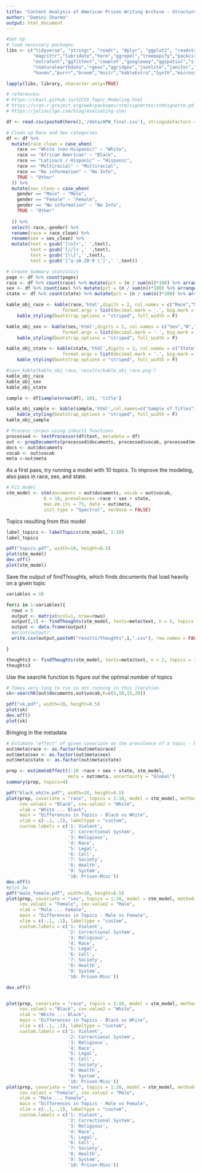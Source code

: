 ```yaml
---
title: "Content Analysis of American Prison Writing Archive - Structured Topic Modeling"
author: "Damini Sharma"
output: html_document
---
```


```r
#Set Up
# load necessary packages 
libs <- c("tidyverse", "stringr", "readr", "dplyr", "ggplot2", "readstata13","foreign",
          "magrittr","lubridate","here","ggrepel","treemapify","packcircles", "ggalluvial","ggrepel",
          "extrafont","ggfittext","cowplot","googleway","ggspatial","sf","rnaturalearth",
          "rnaturalearthdata","rgeos","ggridges","jsonlite","janitor","AER","stargazer","gridExtra",
          "haven","purrr","broom","knitr","kableExtra","Synth","microsynth", "rstanarm","lme4","tidyr","topicmodels","stm","glmnet")

lapply(libs, library, character.only=TRUE)
```

```r
# references:
# https://cbail.github.io/SICSS_Topic_Modeling.html
# https://cran.r-project.org/web/packages/stm/vignettes/stmVignette.pdf
# https://juliasilge.com/blog/evaluating-stm/

df <- read.csv(paste0(here(),'/data/APW_final.csv'), stringsAsFactors = FALSE)

# Clean up Race and Sex categories 
df <- df %>% 
  mutate(race_clean = case_when(
    race == "White (non-Hispanic)" ~ "White",
    race == "African American" ~ "Black",
    race == "Latina/o / Hispanic" ~ "Hispanic",
    race == "Multiracial" ~ "Multiracial",
    race == "No information" ~ "No Info",
    TRUE ~ "Other"
  )) %>% 
  mutate(sex_clean = case_when(
    gender == "Male" ~ "Male",
    gender == "Female" ~ "Female",
    gender == "No information" ~ "No Info",
    TRUE ~ "Other"
    
  )) %>% 
  select(-race,-gender) %>% 
  rename(race = race_clean) %>% 
  rename(sex = sex_clean) %>% 
  mutate(text = gsub('[\n]+',' ',text),
         text = gsub('[//]+',' ',text),
         text = gsub('[\\]','',text),
         text = gsub('[^a-zA-Z0-9 \']',' ',text))
```


```r
# Create Summary statistics
page <- df %>% count(pages) 
race <- df %>% count(race) %>% mutate(pct = (n / sum(n))*100) %>% arrange(-pct)
sex <- df %>% count(sex) %>% mutate(pct = (n / sum(n))*100) %>% arrange(-pct)
state <- df %>% count(state) %>% mutate(pct = (n / sum(n))*100) %>% arrange(-pct) %>% top_n(10)

kable_obj_race <- kable(race,'html',digits = 2, col.names = c("Race","N","Percent"),
                     format.args = list(decimal.mark = '.', big.mark = ",")) %>%
    kable_styling(bootstrap_options = "striped", full_width = F)

kable_obj_sex <- kable(sex,'html',digits = 2, col.names = c("Sex","N","Percent"),
                     format.args = list(decimal.mark = '.', big.mark = ",")) %>%
    kable_styling(bootstrap_options = "striped", full_width = F)

kable_obj_state <- kable(state,'html',digits = 2, col.names = c("State","N","Percent"),
                     format.args = list(decimal.mark = '.', big.mark = ",")) %>%
    kable_styling(bootstrap_options = "striped", full_width = F)

#save_kable(kable_obj_race,'results/kable_obj_race.png')
kable_obj_race
kable_obj_sex
kable_obj_state

sample <- df[sample(nrow(df), 10), 'title']

kable_obj_sample <- kable(sample,'html',col.names=c("Sample of Titles")) %>%
    kable_styling(bootstrap_options = "striped", full_width = F)
kable_obj_sample
```

```r
# Process corpus using inbuilt functions
processed <- textProcessor(df$text, metadata = df)
out <- prepDocuments(processed$documents, processed$vocab, processed$meta)
docs <- out$documents
vocab <- out$vocab
meta <-out$meta
```



As a first pass, try running a model with 10 topics. To improve the modeling, also pass in race, sex, and state. 
```r
# Fit model
stm_model <- stm(documents = out$documents, vocab = out$vocab,
              K = 10, prevalence= ~race + sex + state,
              max.em.its = 75, data = out$meta,
              init.type = "Spectral", verbose = FALSE)

```

Topics resulting from this model

```r
label_topics <- labelTopics(stm_model, 1:10)
label_topics
```

```r
pdf("topics.pdf", width=10, height=8.5)
plot(stm_model)
dev.off()
plot(stm_model)

```

Save the output of findThoughts, which finds documents that load heavily on a given topic

```r
variables = 10

for(i in 1:variables){
  rows = 5
  output <- matrix(ncol=1, nrow=rows)
  output[,1] <- findThoughts(stm_model, texts=meta$text, n = 5, topics = i)$docs[[1]]
  output <- data.frame(output)
  #print(output)
  write.csv(output,paste0("results/thoughts",i,".csv"), row.names = FALSE)

}

thoughts3 <- findThoughts(stm_model, texts=meta$text, n = 2, topics = 3)$docs[[1]]
thoughts3
```

Use the searchk function to figure out the optimal number of topics
```r

# Takes very long to run so not running in this iteration 
sk<-searchK(out$documents,out$vocab,K=c(5,10,15,20))

pdf("sk.pdf", width=10, height=8.5)
plot(sk)
dev.off()
plot(sk)
```


Bringing in the metadata

```r
# Estimate "effect" of given covariate on the prevalence of a topic - bringing in the metadaa 
out$meta$race <- as.factor(out$meta$race)
out$meta$sex <- as.factor(out$meta$sex)
out$meta$state <- as.factor(out$meta$state)

prep <- estimateEffect(1:10 ~race + sex + state, stm_model,
                       meta = out$meta, uncertainty = "Global")
summary(prep, topics=4)

pdf("black_white.pdf", width=10, height=8.5)
plot(prep, covariate = "race", topics = 1:10, model = stm_model, method="difference",
     cov.value1 = "Black", cov.value2 = "White",
     xlab = "White ... Black",
     main = "Differences in Topics - Black vs White",
     xlim = c(-.1, .1), labeltype = "custom",
     custom.labels = c('1: Violent',
                       '2: Correctional System',
                       '3: Religious',
                       '4: Race',
                       '5: Legal',
                       '6: Cell',
                       '7: Society',
                       '8: Health',
                       '9: System',
                       '10: Prison-Misc'))
dev.off()
#plot_bw
pdf("male_female.pdf", width=10, height=8.5)
plot(prep, covariate = "sex", topics = 1:10, model = stm_model, method="difference",
     cov.value1 = "Female", cov.value2 = "Male",
     xlab = "Male ... Female",
     main = "Differences in Topics - Male vs Female",
     xlim = c(-.1, .1), labeltype = "custom",
     custom.labels = c('1: Violent',
                       '2: Correctional System',
                       '3: Religious',
                       '4: Race',
                       '5: Legal',
                       '6: Cell',
                       '7: Society',
                       '8: Health',
                       '9: System',
                       '10: Prison-Misc'))

dev.off()


plot(prep, covariate = "race", topics = 1:10, model = stm_model, method="difference",
     cov.value1 = "Black", cov.value2 = "White",
     xlab = "White ... Black",
     main = "Differences in Topics - Black vs White",
     xlim = c(-.1, .1), labeltype = "custom",
     custom.labels = c('1: Violent',
                       '2: Correctional System',
                       '3: Religious',
                       '4: Race',
                       '5: Legal',
                       '6: Cell',
                       '7: Society',
                       '8: Health',
                       '9: System',
                       '10: Prison-Misc'))
plot(prep, covariate = "sex", topics = 1:10, model = stm_model, method="difference",
     cov.value1 = "Female", cov.value2 = "Male",
     xlab = "Male ... Female",
     main = "Differences in Topics - Male vs Female",
     xlim = c(-.1, .1), labeltype = "custom",
     custom.labels = c('1: Violent',
                       '2: Correctional System',
                       '3: Religious',
                       '4: Race',
                       '5: Legal',
                       '6: Cell',
                       '7: Society',
                       '8: Health',
                       '9: System',
                       '10: Prison-Misc'))

```




